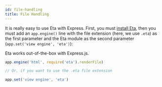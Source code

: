 ```yaml
---
id: file-handling
title: File Handling
---
```



It is really easy to use Eta with Express. First, you must [install Eta](https://eta.js.org/docs/get-started/install), then you must add an `app.engine()` line with the file extension (here, we use `.eta`) as the first parameter and the Eta module as the second parameter (`app.set('view engine', 'eta')`):

<Hint type="note">
    
Eta works out-of-the-box with Express.js.

```js
app.engine('html', require('eta').renderFile)

// Or, if you want to use the .eta file extension

app.set('view engine', 'eta')

```

</Hint>

<!-- ## Syntax

```js

``` -->

